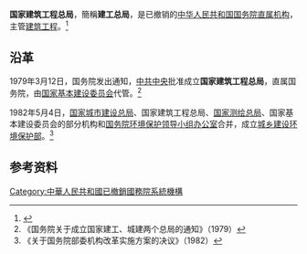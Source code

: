'''国家建筑工程总局'''，簡稱'''建工总局'''，是已撤销的[[中华人民共和国国务院|中华人民共和国国务院]][[国务院直属机构|直属机构]]，主管[[建筑工程|建筑工程]]。<ref>{{Cite book|title=历史的丰碑：中华人民共和国国史全鉴·五 经济卷|author=[[中共中央党校理论研究室|中共中央党校理论研究室]]编; 刘海藩主编; 白占群副主编|publisher=[[中央文献出版社|中央文献出版社]]|year=2004|isbn=|location=北京|pages=}}</ref>

== 沿革 ==
1979年3月12日，国务院发出通知，[[中共中央|中共中央]]批准成立'''国家建筑工程总局'''，直属国务院，由[[国家基本建设委员会|国家基本建设委员会]]代管。<ref>《国务院关于成立国家建工、城建两个总局的通知》（1979）</ref>

1982年5月4日，[[国家城市建设总局|国家城市建设总局]]、国家建筑工程总局、[[国家测绘总局|国家测绘总局]]、国家基本建设委员会的部分机构和[[国务院环境保护领导小组办公室|国务院环境保护领导小组办公室]]合并，成立[[中华人民共和国城乡建设环境保护部|城乡建设环境保护部]]。<ref>《关于国务院部委机构改革实施方案的决议》（1982）</ref>

== 参考资料 ==
{{reflist}}

[[Category:中華人民共和國已撤銷國務院系統機構|Category:中華人民共和國已撤銷國務院系統機構]]